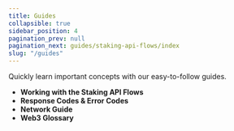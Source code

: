 ```yaml
---
title: Guides
collapsible: true
sidebar_position: 4
pagination_prev: null
pagination_next: guides/staking-api-flows/index
slug: "/guides"
---
```



Quickly learn important concepts with our easy-to-follow guides.

- **<Link to="/guides/staking-api-flows">Working with the Staking API Flows</Link>**
- **<Link to="/guides/response-codes-and-error-codes">Response Codes & Error Codes</Link>**
- **<Link to="/guides/network-guide">Network Guide</Link>**
- **<Link to="/guides/glossary">Web3 Glossary</Link>**
